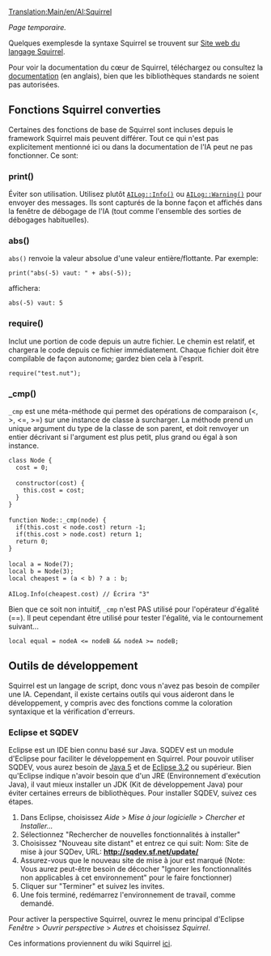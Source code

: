 [[Translation:Main/en/AI:Squirrel]]
{{fr/NonIA}}

''Page temporaire.''

Quelques exemplesde la syntaxe Squirrel se trouvent sur [http://squirrel-lang.org/ Site web du langage Squirrel].

Pour voir la documentation du cœur de Squirrel, téléchargez ou consultez la [http://squirrel-lang.org/#doc documentation] (en anglais), bien que les bibliothèques standards ne soient pas autorisées.

== Fonctions Squirrel converties ==

Certaines des fonctions de base de Squirrel sont incluses depuis le framework Squirrel mais peuvent différer. Tout ce qui n'est pas explicitement mentionné ici ou dans la documentation de l'IA peut ne pas fonctionner. Ce sont:

=== print() ===

Éviter son utilisation. Utilisez plutôt <code>[http://devs.openttd.org/~noai/aidocs/classAILog.html AILog::Info()]</code> ou <code>[http://devs.openttd.org/~noai/aidocs/classAILog.html AILog::Warning()]</code> pour envoyer des messages. Ils sont capturés de la bonne façon et affichés dans la fenêtre de débogage de l'IA (tout comme l'ensemble des sorties de débogages habituelles).

=== abs() ===

<code>abs()</code> renvoie la valeur absolue d'une valeur entière/flottante. Par exemple:

 print("abs(-5) vaut: " + abs(-5));

affichera:

 abs(-5) vaut: 5

=== require() ===

Inclut une portion de code depuis un autre fichier. Le chemin est relatif, et chargera le code depuis ce fichier immédiatement. Chaque fichier doit être compilable de façon autonome; gardez bien cela à l'esprit.

 require("test.nut");

=== _cmp() ===

<code>_cmp</code> est une méta-méthode qui permet des opérations de comparaison (<, >, <=, >=) sur une instance de classe à surcharger. La méthode prend un unique argument du type de la classe de son parent, et doit renvoyer un entier décrivant si l'argument est plus petit, plus grand ou égal à son instance.

 class Node {
   cost = 0;
 
   constructor(cost) {
     this.cost = cost;
   }
 }
 
 function Node::_cmp(node) {
   if(this.cost < node.cost) return -1;
   if(this.cost > node.cost) return 1;
   return 0;
 }
 
 local a = Node(7);
 local b = Node(3);
 local cheapest = (a < b) ? a : b;
 
 AILog.Info(cheapest.cost) // Écrira "3"

Bien que ce soit non intuitif, <code>_cmp</code> n'est PAS utilisé pour l'opérateur d'égalité (==). Il peut cependant être utilisé pour tester l'égalité, via le contournement suivant...

 local equal = nodeA <= nodeB && nodeA >= nodeB;

== Outils de développement ==

Squirrel est un langage de script, donc vous n'avez pas besoin de compiler une IA. Cependant, il existe certains outils qui vous aideront dans le développement, y compris avec des fonctions comme la coloration syntaxique et la vérification d'erreurs.

=== Eclipse et SQDEV ===

Eclipse est un IDE bien connu basé sur Java. SQDEV est un module d'Eclipse pour faciliter le développement en Squirrel. Pour pouvoir utiliser SQDEV, vous aurez besoin de [http://java.sun.com/javase/downloads/index.jsp Java 5] et de [http://www.eclipse.org/ Eclipse 3.2] ou supérieur. Bien qu'Eclipse indique n'avoir besoin que d'un JRE (Environnement d'exécution Java), il vaut mieux installer un JDK (Kit de développement Java) pour éviter certaines erreurs de bibliothèques. Pour installer SQDEV, suivez ces étapes.

#Dans Eclipse, choisissez ''Aide'' > ''Mise à jour logicielle'' > ''Chercher et Installer...''
#Sélectionnez "Rechercher de nouvelles fonctionnalités à installer"
#Choisissez "Nouveau site distant" et entrez ce qui suit: Nom: Site de mise à jour SQDev, URL: '''http://sqdev.sf.net/update/''' 
#Assurez-vous que le nouveau site de mise à jour est marqué (Note: Vous aurez peut-être besoin de décocher "Ignorer les fonctionnalités non applicables à cet environnement" pour le faire fonctionner)
#Cliquer sur "Terminer" et suivez les invites.
#Une fois terminé, redémarrez l'environnement de travail, comme demandé.

Pour activer la perspective Squirrel, ouvrez le menu principal d'Eclipse ''Fenêtre'' > ''Ouvrir perspective'' > ''Autres'' et choisissez ''Squirrel''.

Ces informations proviennent du wiki Squirrel [http://wiki.squirrel-lang.org/default.aspx/SquirrelWiki/SQDEV.html ici].